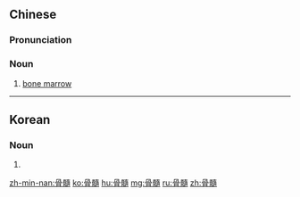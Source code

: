 {{also|骨髄}}
==Chinese==
{{zh-forms}}

===Pronunciation===
{{zh-pron
|m=gǔsuǐ
|c=gwat1 seoi5
|h=pfs=kut-sùi
|cat=n
}}

===Noun===
{{zh-noun}}

# [[bone marrow]]

----

==Korean==
{{ko-hanjatab}}

===Noun===
{{ko-noun|hangeul=골수}}

# {{hanja form of|골수|[[bone marrow]]}}

[[zh-min-nan:骨髓]]
[[ko:骨髓]]
[[hu:骨髓]]
[[mg:骨髓]]
[[ru:骨髓]]
[[zh:骨髓]]